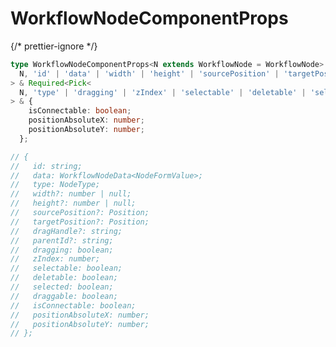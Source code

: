 
# WorkflowNodeComponentProps

{/* prettier-ignore */}
```ts
type WorkflowNodeComponentProps<N extends WorkflowNode = WorkflowNode> = Pick<
  N, 'id' | 'data' | 'width' | 'height' | 'sourcePosition' | 'targetPosition' | 'dragHandle' | 'parentId'
> & Required<Pick<
  N, 'type' | 'dragging' | 'zIndex' | 'selectable' | 'deletable' | 'selected' | 'draggable'>
> & {
    isConnectable: boolean;
    positionAbsoluteX: number;
    positionAbsoluteY: number;
  };

// {
//   id: string;
//   data: WorkflowNodeData<NodeFormValue>;
//   type: NodeType;
//   width?: number | null;
//   height?: number | null;
//   sourcePosition?: Position;
//   targetPosition?: Position;
//   dragHandle?: string;
//   parentId?: string;
//   dragging: boolean;
//   zIndex: number;
//   selectable: boolean;
//   deletable: boolean;
//   selected: boolean;
//   draggable: boolean;
//   isConnectable: boolean;
//   positionAbsoluteX: number;
//   positionAbsoluteY: number;
// };
```
